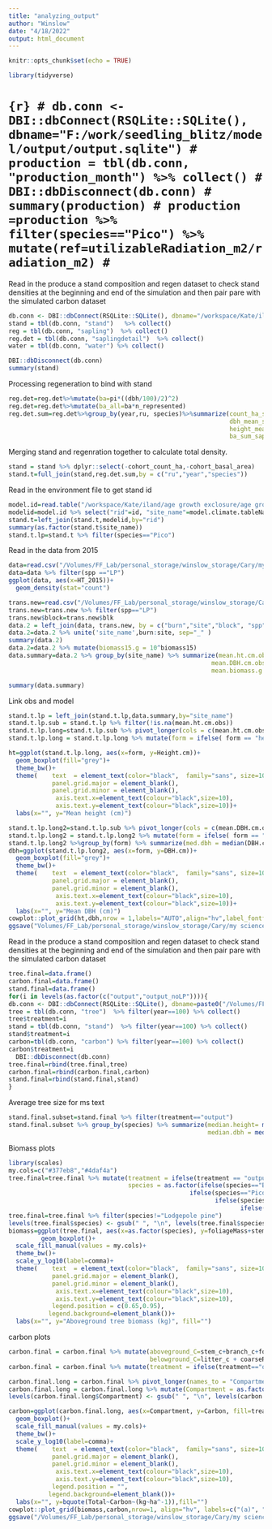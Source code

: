 ```yaml
---
title: "analyzing_output"
author: "Winslow"
date: "4/18/2022"
output: html_document
---
```


```r
knitr::opts_chunk$set(echo = TRUE)
```
```r
library(tidyverse)
```
# ```{r}
# db.conn <- DBI::dbConnect(RSQLite::SQLite(), dbname="F:/work/seedling_blitz/model/output/output.sqlite")
# production = tbl(db.conn, "production_month") %>% collect()
#   DBI::dbDisconnect(db.conn)
# summary(production)
# production =production %>% filter(species=="Pico") %>% mutate(ref=utilizableRadiation_m2/radiation_m2)
# ```
Read in the produce a stand composition and regen dataset to check stand densities at the beginning and end of the simulation and then pair pare with the simulated carbon dataset
```r
db.conn <- DBI::dbConnect(RSQLite::SQLite(), dbname="/workspace/Kate/iland/age growth exclosure/age growth data/output_noLP.sqlite")
stand = tbl(db.conn, "stand")   %>% collect()
reg = tbl(db.conn, "sapling")  %>% collect() 
reg.det = tbl(db.conn, "saplingdetail")  %>% collect() 
water = tbl(db.conn, "water") %>% collect()  

DBI::dbDisconnect(db.conn)
summary(stand)
```
Processing regeneration to bind with stand
```r
reg.det=reg.det%>%mutate(ba=pi*((dbh/100)/2)^2)
reg.det=reg.det%>%mutate(ba_all=ba*n_represented)
reg.det.sum=reg.det%>%group_by(year,ru, species)%>%summarize(count_ha_sap=sum(n_represented),
                                                             dbh_mean_sapling=weighted.mean(dbh,n_represented),
                                                             height_mean_sapling=weighted.mean(height*100,n_represented),
                                                             ba_sum_sapling=sum(ba_all))


```

Merging stand and regenration together to calculate total density.

```r
stand = stand %>% dplyr::select(-cohort_count_ha,-cohort_basal_area)
stand.t=full_join(stand,reg.det.sum,by = c("ru","year","species"))
```
Read in the environment file to get stand id
```r
model.id=read.table("/workspace/Kate/iland/age growth exclosure/age growth modeling/model/gis/blitz_environment.txt",header=T)
modelid=model.id %>% select("rid"=id, "site_name"=model.climate.tableName)
stand.t=left_join(stand.t,modelid,by="rid")
summary(as.factor(stand.t$site_name))
stand.t.lp=stand.t %>% filter(species=="Pico")
```

Read in the data from 2015
```r
data=read.csv("/Volumes/FF_Lab/personal_storage/winslow_storage/Cary/my science/science/2022/boreal forest/lodgepolepine seedling blitz/seedling_blitz/data/xanthe/JFSP_LPine_2015_field.csv")
data=data %>% filter(spp =="LP")
ggplot(data, aes(x=HT_2015))+
  geom_density(stat="count")

trans.new=read.csv("/Volumes/FF_Lab/personal_storage/winslow_storage/Cary/my science/science/2022/boreal forest/lodgepolepine seedling blitz/seedling_blitz/data/xanthe/Transpl_forAnalyses_Biomass.csv")
trans.new=trans.new %>% filter(spp=="LP")
trans.new$block=trans.new$blk
data.2 = left_join(data, trans.new, by = c("burn","site","block", "spp"))
data.2=data.2 %>% unite('site_name',burn:site, sep="_" )
summary(data.2)
data.2=data.2 %>% mutate(biomass15.g = 10^biomass15)
data.summary=data.2 %>% group_by(site_name) %>% summarize(mean.ht.cm.obs = mean(HT_2015,na.rm=T),
                                                        mean.DBH.cm.obs = mean(DBH_2015,na.rm=T),
                                                        mean.biomass.g.obs = sum(biomass15.g)/length(spp))

summary(data.summary)

```
Link obs and model
```r
stand.t.lp = left_join(stand.t.lp,data.summary,by="site_name")
stand.t.lp.sub = stand.t.lp %>% filter(!is.na(mean.ht.cm.obs))
stand.t.lp.long=stand.t.lp.sub %>% pivot_longer(cols = c(mean.ht.cm.obs,height_mean_sapling), names_to = "form", values_to = "Height.cm")
stand.t.lp.long = stand.t.lp.long %>% mutate(form = ifelse( form == "height_mean_sapling", "Simulated","Observed"))

ht=ggplot(stand.t.lp.long, aes(x=form, y=Height.cm))+
  geom_boxplot(fill="grey")+
  theme_bw()+
  theme(    text  = element_text(color="black",  family="sans", size=10),
            panel.grid.major = element_blank(),
            panel.grid.minor = element_blank(),
             axis.text.x=element_text(colour="black",size=10),
             axis.text.y=element_text(colour="black",size=10))+
  labs(x="", y="Mean height (cm)")

stand.t.lp.long2=stand.t.lp.sub %>% pivot_longer(cols = c(mean.DBH.cm.obs,dbh_mean_sapling), names_to = "form", values_to = "DBH.cm")
stand.t.lp.long2 = stand.t.lp.long2 %>% mutate(form = ifelse( form == "dbh_mean_sapling", "Simulated","Observed"))
stand.t.lp.long2 %>%group_by(form) %>% summarize(med.dbh = median(DBH.cm,na.rm=T))
dbh=ggplot(stand.t.lp.long2, aes(x=form, y=DBH.cm))+
  geom_boxplot(fill="grey")+
  theme_bw()+
  theme(    text  = element_text(color="black",  family="sans", size=10),
            panel.grid.major = element_blank(),
            panel.grid.minor = element_blank(),
             axis.text.x=element_text(colour="black",size=10),
             axis.text.y=element_text(colour="black",size=10))+
  labs(x="", y="Mean DBH (cm)")
cowplot::plot_grid(ht,dbh,nrow = 1,labels="AUTO",align="hv",label_fontfamily = "sans", label_size = 10)
ggsave("Volumes/FF_Lab/personal_storage/winslow_storage/Cary/my science/science/2022/boreal forest/lodgepolepine seedling blitz/seedling_blitz/ms/figs/fig1.jpg", width=6.5,height=4,units="in",dpi=700)

```
Read in the produce a stand composition and regen dataset to check stand densities at the beginning and end of the simulation and then pair pare with the simulated carbon dataset
```r
tree.final=data.frame()
carbon.final=data.frame()
stand.final=data.frame()
for(i in levels(as.factor(c("output","output_noLP")))){
db.conn <- DBI::dbConnect(RSQLite::SQLite(), dbname=paste0("/Volumes/FF_Lab/personal_storage/winslow_storage/Cary/my science/science/2022/boreal forest/lodgepolepine seedling blitz/seedling_blitz/model/output/",i,".sqlite"))
tree = tbl(db.conn, "tree")  %>% filter(year==100) %>% collect()
tree$treatment=i
stand = tbl(db.conn, "stand")  %>% filter(year==100) %>% collect()
stand$treatment=i
carbon=tbl(db.conn, "carbon") %>% filter(year==100) %>% collect()
carbon$treatment=i
  DBI::dbDisconnect(db.conn)
tree.final=rbind(tree.final,tree)
carbon.final=rbind(carbon.final,carbon)
stand.final=rbind(stand.final,stand)
}

```

Average tree size for ms text
```r
stand.final.subset=stand.final %>% filter(treatment=="output")
stand.final.subset %>% group_by(species) %>% summarize(median.height= median(height_avg_m),
                                                       median.dbh = median(dbh_avg_cm))
```
Biomass plots
```r
library(scales)
my.cols=c("#377eb8","#4daf4a")
tree.final=tree.final %>% mutate(treatment = ifelse(treatment == "output", "Lodgepole pine", "No lodgepole pine"),
                                 species = as.factor(ifelse(species=="Bene", "Alaskan birch",
                                                  ifelse(species=="Pico", "Lodgepole pine",
                                                         ifelse(species == "Pima", "Black spruce",
                                                                ifelse(species == "Potr","Trembling aspen","NA"))))))
tree.final=tree.final %>% filter(species!="Lodgepole pine")
levels(tree.final$species) <- gsub(" ", "\n", levels(tree.final$species))
biomass=ggplot(tree.final, aes(x=as.factor(species), y=foliageMass+stemMass+branchMass, fill=as.factor(treatment)))+
         geom_boxplot()+
  scale_fill_manual(values = my.cols)+
  theme_bw()+
  scale_y_log10(label=comma)+
  theme(    text  = element_text(color="black",  family="sans", size=10),
            panel.grid.major = element_blank(),
            panel.grid.minor = element_blank(),
             axis.text.x=element_text(colour="black",size=10),
             axis.text.y=element_text(colour="black",size=10),
            legend.position = c(0.65,0.95),
           legend.background=element_blank())+
  labs(x="", y="Aboveground tree biomass (kg)", fill="")

```
carbon plots
```r
carbon.final = carbon.final %>% mutate(aboveground_C=stem_c+branch_c+foliage_c+regeneration_c,
                                       belowground_C=litter_c + coarseRoot_c +fineRoot_c+downedWood_c)
carbon.final = carbon.final %>% mutate(treatment = ifelse(treatment=="output", "Logepole pine","No Lodgepole pine"))

carbon.final.long = carbon.final %>% pivot_longer(names_to = "Compartment", values_to = "Carbon", cols = c(aboveground_C:belowground_C))
carbon.final.long = carbon.final.long %>% mutate(Compartment = as.factor(ifelse(Compartment=="aboveground_C", "Aboveground live","SOL roots downed wood")))
levels(carbon.final.long$Compartment) <- gsub(" ", "\n", levels(carbon.final.long$Compartment))

carbon=ggplot(carbon.final.long, aes(x=Compartment, y=Carbon, fill=treatment))+
  geom_boxplot()+
  scale_fill_manual(values = my.cols)+
  theme_bw()+
  scale_y_log10(label=comma)+
  theme(    text  = element_text(color="black",  family="sans", size=10),
            panel.grid.major = element_blank(),
            panel.grid.minor = element_blank(),
             axis.text.x=element_text(colour="black",size=10),
             axis.text.y=element_text(colour="black",size=10),
            legend.position = "",
           legend.background=element_blank())+
  labs(x="", y=bquote(Total~Carbon~(kg~ha^-1)),fill="")
cowplot::plot_grid(biomass,carbon,nrow=1, align="hv", labels=c("(a)", "(b)"),label_fontfamily = "sans", label_size = 10)
ggsave("/Volumes/FF_Lab/personal_storage/winslow_storage/Cary/my science/science/2022/boreal forest/lodgepolepine seedling blitz/seedling_blitz/ms/figs/fig4.pdf", width=6,height=4,units="in",dpi=700)


```